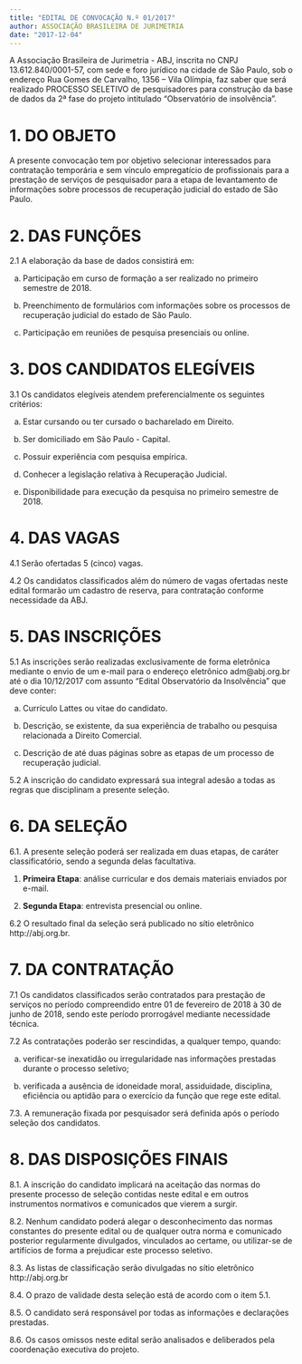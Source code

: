 ```yaml
---
title: "EDITAL DE CONVOCAÇÃO N.º 01/2017"
author: ASSOCIAÇÃO BRASILEIRA DE JURIMETRIA
date: "2017-12-04"
---
```


A Associação Brasileira de Jurimetria - ABJ, inscrita no CNPJ 13.612.840/0001-57, com sede e foro jurídico na cidade de São Paulo, sob o endereço Rua Gomes de Carvalho, 1356 – Vila Olímpia, faz saber que será realizado PROCESSO SELETIVO de pesquisadores para construção da base de dados da 2ª fase do projeto intitulado “Observatório de insolvência”. 

# 1. DO OBJETO

A presente convocação tem por objetivo selecionar interessados para contratação temporária e sem vínculo empregatício de profissionais para a prestação de serviços de pesquisador para a etapa de levantamento de informações sobre processos de recuperação judicial do estado de São Paulo.

# 2. DAS FUNÇÕES

2.1 A elaboração da base de dados consistirá em:

a. Participação em curso de formação a ser realizado no primeiro semestre de 2018.

b. Preenchimento de formulários com informações sobre os processos de recuperação judicial do estado de São Paulo.

c. Participação em reuniões de pesquisa presenciais ou online.

# 3. DOS CANDIDATOS ELEGÍVEIS

3.1 Os candidatos elegíveis atendem preferencialmente os seguintes critérios:

a. Estar cursando ou ter cursado o bacharelado em Direito.

b. Ser domiciliado em São Paulo - Capital.

c. Possuir experiência com pesquisa empírica.

d. Conhecer a legislação relativa à Recuperação Judicial.

e. Disponibilidade para execução da pesquisa no primeiro semestre de 2018.

# 4. DAS VAGAS

4.1 Serão ofertadas 5 (cinco) vagas.

4.2 Os candidatos classificados além do número de vagas ofertadas neste edital formarão um cadastro de reserva, para contratação conforme necessidade da ABJ.

# 5. DAS INSCRIÇÕES

5.1 As inscrições serão realizadas exclusivamente de forma eletrônica mediante o envio de um e-mail para o endereço eletrônico adm@abj.org.br até o dia 10/12/2017 com assunto “Edital Observatório da Insolvência” que deve conter:

a. Currículo Lattes ou vitae do candidato.

b. Descrição, se existente, da sua experiência de trabalho ou pesquisa relacionada a Direito Comercial.

c. Descrição de até duas páginas sobre as etapas de um processo de recuperação judicial.

5.2 A inscrição do candidato expressará sua integral adesão a todas as regras que disciplinam a presente seleção.

# 6. DA SELEÇÃO

6.1. A presente seleção poderá ser realizada em duas etapas, de caráter classificatório, sendo a segunda delas facultativa.

1. **Primeira Etapa**: análise curricular e dos demais materiais enviados por e-mail.

2. **Segunda Etapa**: entrevista presencial ou online.

6.2 O resultado final da seleção será publicado no sítio eletrônico http://abj.org.br.

# 7. DA CONTRATAÇÃO

7.1 Os candidatos classificados serão contratados para prestação de serviços no período compreendido entre 01 de fevereiro de 2018 à 30 de junho de 2018, sendo este período prorrogável mediante necessidade técnica.

7.2 As contratações poderão ser rescindidas, a qualquer tempo, quando:

a. verificar-se inexatidão ou irregularidade nas informações prestadas durante o processo seletivo;

b. verificada a ausência de idoneidade moral, assiduidade, disciplina, eficiência ou aptidão para o exercício da função que rege este edital. 

7.3. A remuneração fixada por pesquisador será definida após o período seleção dos candidatos.

# 8. DAS DISPOSIÇÕES FINAIS

8.1. A inscrição do candidato implicará na aceitação das normas do presente processo de seleção contidas neste edital e em outros instrumentos normativos e comunicados que vierem a surgir.

8.2. Nenhum candidato poderá alegar o desconhecimento das normas constantes do presente edital ou de qualquer outra norma e comunicado posterior regularmente divulgados, vinculados ao certame, ou utilizar-se de artifícios de forma a prejudicar este processo seletivo.

8.3. As listas de classificação serão divulgadas no sítio eletrônico http://abj.org.br

8.4. O prazo de validade desta seleção está de acordo com o item 5.1.

8.5. O candidato será responsável por todas as informações e declarações prestadas.

8.6. Os casos omissos neste edital serão analisados e deliberados pela coordenação executiva do projeto. 

